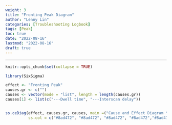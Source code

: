 ```yaml
---
weight: 3
title: "Fronting Peak Diagram"
author: "Lenny Lin"
categories: [Troubleshooting Logbook]
tags: [Peak]
toc: true
date: "2022-08-16"
lastmod: "2022-08-16"
draft: true
---
```



<!--more-->

---

```r
knitr::opts_chunk$set(collapse = TRUE)
```

```r
library(SixSigma)
```


```r
effect <- "Fronting Peak"
causes.gr <- c("")
causes <- vector(mode = "list", length = length(causes.gr))
causes[1] <- list(c("---Dwell time", "---Interscan delay"))


ss.ceDiag(effect, causes.gr, causes, main =("Cause and Effect Diagram \n - Fronting Peak"), sub = "",
          ss.col = c("#8ad472", "#8ad472", "#8ad472", "#8ad472","#8ad472"))
```





